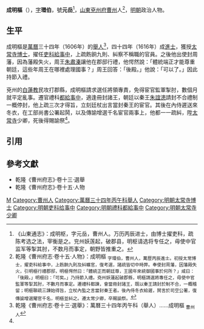 '''成明樞'''（{{bd|16世紀||1620年代}}），[[表字|字]]'''環伯'''，號'''元岳'''<ref>《山東通志》：成明枢，字元岳，曹州人。万历丙辰进士，由博士擢吏科，疏陈考选之法，宰衡是之。兖州妖莲起，破郡县，明枢请选将专任之，毋使中官监军等掣其肘，不数月而事定，朝野皆推重之。</ref>，[[山東等處承宣布政使司|山東]][[兗州府|兗州府]][[曹州|曹州]]人<ref name=djs>乾隆《曹州府志·卷十五·人物》：成明樞 <sub>字環伯，曹州人，萬歷丙辰進士。初授太常博士，擢吏科給事中，上飭餉九則及紏曠官，復考選，諸疏皆切中時弊。奉使封周藩，因藩殿失火，引明樞行禮郡邸，明樞愕然曰：「體統正而朝廷尊，王國年來統御國事於何所？」咸曰：「後殿。」明樞曰：「可矣。」乃持節入禮。兗州妖蓮起破郡縣，明樞請選將專任之，毋使中官監軍等掣其肘，不數月而事定。遷禮科都諫，會當冊封諸王，既以秦王請封於制不合，一概稽留；明樞聯疏三諫始得旨，立杖內監之言當封秦王者。後內侍冬衣給遲，鬨言於司空公署，復傳諭增選閹官千名，明樞並紏之。遷太常少卿，卒賜諭祭。</sub></ref>，[[明朝|明朝]]政治人物。

==生平==
成明樞是[[萬曆|萬曆]]三十四年（1606年）的[[舉人|舉人]]<ref>乾隆《曹州府志·卷十三·選舉》：萬曆三十四年丙午科（舉人）……成明樞 <sub>曹州人</sub></ref>，四十四年（1616年）成[[進士|進士]]，獲授[[太常寺|太常寺]][[博士_(官職)|博士]]，擢任[[吏科|吏科]][[給事中|給事中]]，上疏飭餉九則、糾察不稱職的官員。之後他出使封周藩，因為藩殿失火，周王[[朱肅溱|朱肅溱]]讓他在郡邸行禮，他愕然說：「體統端正才能尊重朝廷，這些年周王在哪裡處理國事？」周王回答：「後殿。」他說：「可以了。」因此持節入禮。

兗州的[[白蓮教|白蓮教]]民攻打郡縣，成明樞請求選任將領專責，免得宦官監軍掣肘，數個月就平定亂事。遷官禮科[[都給事中|都給事中]]，適逢冊封諸王，朝廷以秦王[[朱誼漶|朱誼漶]]請封不合禮制一概停封，他上疏三次才得旨，立刻廷杖出言當封秦王的宦官。其後在內侍遲送來冬衣，在工部尚書公署起鬨，以及傳諭增選千名宦官兩事上，他都一一疏糾，陞[[太常寺|太常寺]]少卿，死後得賜諭祭<ref name=djs/>。

==引用==
{{reflist}}

==參考文獻==
*乾隆《曹州府志》·卷十三·選舉
*乾隆《曹州府志》·卷十五·人物

{{萬曆四十四年丙辰科殿試金榜}}

[[Category:成姓|M]]
[[Category:曹州人|Category:曹州人]]
[[Category:萬曆三十四年丙午科舉人|Category:萬曆三十四年丙午科舉人]]
[[Category:明朝太常寺博士|Category:明朝太常寺博士]]
[[Category:明朝吏科给事中|Category:明朝吏科给事中]]
[[Category:明朝禮科都給事中|Category:明朝禮科都給事中]]
[[Category:明朝太常寺少卿|Category:明朝太常寺少卿]]